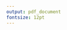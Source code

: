 ---
output: pdf_document
fontsize: 12pt
---

\begin{centering}

\vspace{3 cm}

\Huge\scshape{Creating macroeconomic indicators from microdata:} \\ 

\Large\scshape{Cycles in business sentiment, art prices and historical commodity prices} \\ 

\vspace{3 cm}

\Large
Laurie Binge

14308304

\vspace{3 cm}

\normalsize
Submitted in fulfilment of the requirements for the degree of Doctor of Philosophy

July 2017

\vspace{3 cm}

\normalsize
Economics Department

\normalsize
Stellenbosch University

\vspace{3 cm}

\Large
Supervisor: Professor Willem H. Boshoff

\end{centering}

